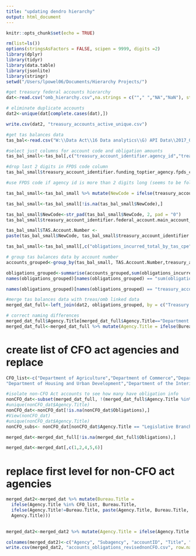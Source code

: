 ---
title: "updating dendro hierarchy"
output: html_document
---

```{r setup, include=FALSE}
knitr::opts_chunk$set(echo = TRUE)
```

```{r}
rm(list=ls())
options(stringsAsFactors = FALSE, scipen = 9999, digits =2)
library(dplyr)
library(tidyr)
library(data.table)
library(jsonlite)
library(stringr)
setwd("/Users/lpowel06/Documents/Hierarchy Projects/")
```

```{r}
#get treasury federal accounts hierarchy
dat<-read.csv("omb_hierarchy.csv",na.strings = c(""," ","NA","NaN"), strip.white=TRUE)

# eliminate duplicate accounts
dat2<-unique(dat[complete.cases(dat),])

write.csv(dat2, "treasury_accounts_active_unique.csv")

```

```{r}
#get tas balances data
tas_bal<-read.csv("W:\\Data Act\\16 Data analytics\\G) API Data\\2017_07_11\\tasbalances_data.csv",na.strings=c("NA",""," "))

#select just columns for account code and obligation amounts
tas_bal_small<-tas_bal[,c("treasury_account_identifier.agency_id","treasury_account_identifier.federal_account.main_account_code","treasury_account_identifier.funding_toptier_agency.fpds_code", "obligations_incurred_total_by_tas_cpe", "treasury_account_identifier.federal_account.id", "treasury_account_identifier.federal_account.account_title")]

```

```{r}
#drop last 2 digits in FPDS code column
tas_bal_small$treasury_account_identifier.funding_toptier_agency.fpds_code <-  substr(tas_bal_small$treasury_account_identifier.funding_toptier_agency.fpds_code,0,nchar(tas_bal_small$treasury_account_identifier.funding_toptier_agency.fpds_code)-2)

#use FPDS code if agency id is more than 2 digits long (seems to be following a different numbering convention for those agencies, but the first 2 digits of the FPDS code are what matches with the other data)

tas_bal_small<-tas_bal_small %>% mutate(NewCode = ifelse(treasury_account_identifier.agency_id < 100, treasury_account_identifier.agency_id, treasury_account_identifier.funding_toptier_agency.fpds_code))

tas_bal_small<-tas_bal_small[!is.na(tas_bal_small$NewCode),]

tas_bal_small$NewCode<-str_pad(tas_bal_small$NewCode, 2, pad = "0")
tas_bal_small$treasury_account_identifier.federal_account.main_account_code<-str_pad(tas_bal_small$treasury_account_identifier.federal_account.main_account_code, 4, pad = "0")

tas_bal_small$TAS.Account.Number <-
paste(tas_bal_small$NewCode, tas_bal_small$treasury_account_identifier.federal_account.main_account_code, sep = "-")

tas_bal_small<-tas_bal_small[,c("obligations_incurred_total_by_tas_cpe", "TAS.Account.Number", "treasury_account_identifier.federal_account.id", "treasury_account_identifier.federal_account.account_title")]

```

```{r}
# group tas balances data by account number
accounts_grouped<-group_by(tas_bal_small, TAS.Account.Number,treasury_account_identifier.federal_account.id, treasury_account_identifier.federal_account.account_title)

obligations_grouped<-summarise(accounts_grouped,sum(obligations_incurred_total_by_tas_cpe))
names(obligations_grouped)[names(obligations_grouped) == "sum(obligations_incurred_total_by_tas_cpe)"] <- "Obligations"

names(obligations_grouped)[names(obligations_grouped) == "treasury_account_identifier.federal_account.id"] <- "Account ID"
```

```{r}
#merge tas balances data with treas/omb linked data
merged_dat_full<-left_join(dat2, obligations_grouped, by = c("Treasury.Account.Number" = "TAS.Account.Number"))

# correct naming differences
merged_dat_full$Agency.Title[merged_dat_full$Agency.Title=="Department of Defense--Military Programs" |merged_dat_full$Agency.Title=="Other Defense Civil Programs"]<-"Department of Defense"
merged_dat_full<-merged_dat_full %>% mutate(Agency.Title = ifelse(Bureau.Title == "Agency for International Development", "Agency for International Development", Agency.Title))
```

# create list of CFO act agencies and replace
```{r}

CFO_list<-c("Department of Agriculture","Department of Commerce","Department of Defense","Department of Education","Department of Energy","Department of Health and Human Services","Department of Homeland Security",
"Department of Housing and Urban Development","Department of the Interior","Department of Justice","Department of Labor","Department of State","Department of Transportation","Department of the Treasury","Department of Veterans Affairs","Environmental Protection Agency","National Aeronautics and Space Administration","Agency for International Development","General Services Administration","National Science Foundation","Nuclear Regulatory Commission","Office of Personnel Management","Small Business Administration","Social Security Administration")
```

```{r}
#isolate non-CFO Act accounts to see how many have obligation info
nonCFO_dat<-subset(merged_dat_full, !(merged_dat_full$Agency.Title %in% CFO_list))
#unique(nonCFO_dat$Agency.Title)
nonCFO_dat<-nonCFO_dat[!is.na(nonCFO_dat$Obligations),]
#View(nonCFO_dat)
#unique(nonCFO_dat$Agency.Title)
nonCFO_subs<- nonCFO_dat[nonCFO_dat$Agency.Title == "Legislative Branch" | nonCFO_dat$Agency.Title == "Judicial Branch" |nonCFO_dat$Agency.Title == "Executive Office of the President"|nonCFO_dat$Agency.Title == "International Assistance Programs" | nonCFO_dat$Agency.Title == "District of Columbia" |  nonCFO_dat$Agency.Title == "Federal Deposit Insurance Corporation",  ]
```

```{r}
merged_dat<-merged_dat_full[!is.na(merged_dat_full$Obligations),]

merged_dat<-merged_dat[,c(1,2,4,5,6)]

```

# replace first level for non-CFO act agencies 
```{r}

merged_dat2<-merged_dat %>% mutate(Bureau.Title =
  ifelse(Agency.Title %in% CFO_list, Bureau.Title,
  ifelse(Agency.Title!=Bureau.Title, paste(Agency.Title, Bureau.Title, sep=", "),
  Agency.Title)))
    

merged_dat2<-merged_dat2 %>% mutate(Agency.Title = ifelse(Agency.Title %in% CFO_list, Agency.Title, "US Agencies - Non-CFO Act"))
```

```{r}
colnames(merged_dat2)<-c("Agency", "Subagency", "accountID", "Title", "Obligation")
write.csv(merged_dat2, "accounts_obligations_revisednonCFO.csv", row.names = FALSE)

```




